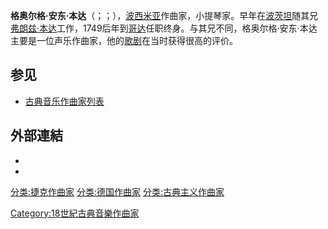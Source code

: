 {{noteTA
|T=zh-cn:格奥尔格·安东·本达; zh-tw:蓋歐格·安東·班達;
|1=zh-cn:格奥尔格·安东·本达; zh-tw:蓋歐格·安東·班達;
|2=zh-cn:本达; zh-tw:班達;
|3=zh-cn:弗朗兹; zh-tw:法蘭茲;
}}
{{Infobox classical
| 中文名       = 格奥尔格·安东·本达
| 画像         = Georg Benda.jpg
| 附注         =      
| 原文名       = Georg Anton Benda<br />Jiří Antonín Benda
| 国别         = 捷克   
| 出生日期     = {{birth date|1722|6|30}}
| 出生地       = 贝纳特基-纳德伊泽柔
| 逝世日期     = {{death date and age|1795|11|1|1722|6|30}}
| 逝世地       = 科斯特里茨
| 所属时期     = 古典主义
| 所属乐派     = 
| 擅长作品类型 = 歌剧，管弦乐
| 代表作       = 歌剧《美狄亚》《阿里阿德涅在拿索斯》《皮格马利翁》，数十部交响曲
| 师从         = 
| 学生         = 
| 官方网站     = 
}}

'''格奥尔格·安东·本达'''（{{lang-de|Georg Anton Benda}}；{{lang-cs|Jiří Antonín Benda}}；{{bd|1722年|6月30日|1795年|11月1日}}），[[波西米亚|波西米亚]]作曲家，小提琴家。早年在[[波茨坦|波茨坦]]随其兄[[弗朗兹·本达|弗朗兹·本达]]工作，1749后年到[[哥达|哥达]]任职终身。与其兄不同，格奥尔格·安东·本达主要是一位声乐作曲家，他的[[歌剧|歌剧]]在当时获得很高的评价。

== 参见 ==
{{Portal box|古典音樂}}
* [[古典音乐作曲家列表|古典音乐作曲家列表]]

== 外部連結 ==
{{EB1911 poster|Benda}}
* {{Commons category-inline}}
* {{IMSLP|id=Benda, Georg}}

{{Authority control}}

{{DEFAULTSORT:Benda, Georg}}
[[分类:捷克作曲家|分类:捷克作曲家]]
[[分类:德国作曲家|分类:德国作曲家]]
[[分类:古典主义作曲家|分类:古典主义作曲家]]
[[Category:18世紀古典音樂作曲家|Category:18世紀古典音樂作曲家]]